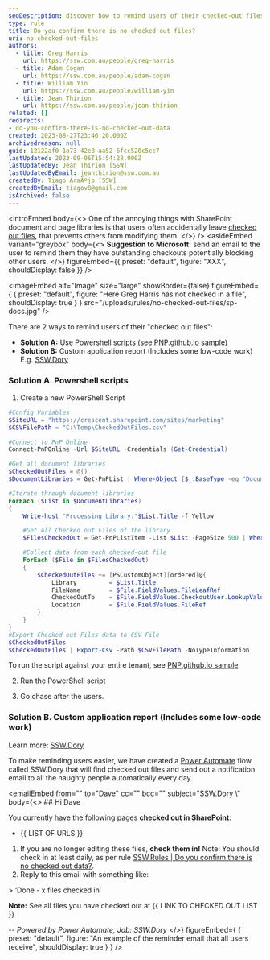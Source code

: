 ```yaml
---
seoDescription: discover how to remind users of their checked-out files in sharepoint using powershell scripts or custom reports
type: rule
title: Do you confirm there is no checked out files?
uri: no-checked-out-files
authors:
  - title: Greg Harris
    url: https://ssw.com.au/people/greg-harris
  - title: Adam Cogan
    url: https://ssw.com.au/people/adam-cogan
  - title: William Yin
    url: https://ssw.com.au/people/william-yin
  - title: Jean Thirion
    url: https://ssw.com.au/people/jean-thirion
related: []
redirects:
- do-you-confirm-there-is-no-checked-out-data
created: 2023-08-27T23:46:20.000Z
archivedreason: null
guid: 12122af0-1a73-42e8-aa52-6fcc520c5cc7
lastUpdated: 2023-09-06T15:54:28.000Z
lastUpdatedBy: Jean Thirion [SSW]
lastUpdatedByEmail: jeanthirion@ssw.com.au
createdBy: Tiago AraÃºjo [SSW]
createdByEmail: tiagov8@gmail.com
isArchived: false
---
```


<introEmbed
  body={<>
One of the annoying things with SharePoint document and page libraries is that users often accidentally leave [checked out files](https://support.microsoft.com/en-us/office/check-out-check-in-or-discard-changes-to-files-in-a-sharepoint-library-7e2c12a9-a874-4393-9511-1378a700f6de), that prevents others from modifying them.
  </>}
/>
<asideEmbed
  variant="greybox"
  body={<>
    **Suggestion to Microsoft:** send an email to the user to remind them they have outstanding checkouts potentially blocking other users.
  </>}
  figureEmbed={{
    preset: "default",
    figure: "XXX",
    shouldDisplay: false
  }}
/>


<imageEmbed
  alt="Image"
  size="large"
  showBorder={false}
  figureEmbed={ {
    preset: "default",
    figure: "Here Greg Harris has not checked in a file",
    shouldDisplay: true
  } }
  src="/uploads/rules/no-checked-out-files/sp-docs.jpg"
/>

There are 2 ways to remind users of their "checked out files":

* **Solution A:** Use Powershell scripts (see [PNP.github.io sample](https://www.sharepointdiary.com/2017/06/sharepoint-online-get-all-checked-out-files-using-powershell.html#:~:text=Navigate%20to%20the%20document%20library,get%20all%20checked%20out%20documents))
* **Solution B:** Custom application report (Includes some low-code work) E.g. [SSW.Dory](https://sswdory.com/)

### Solution A. Powershell scripts

1. Create a new PowerShell Script

```powershell
#Config Variables
$SiteURL = "https://crescent.sharepoint.com/sites/marketing"
$CSVFilePath = "C:\Temp\CheckedOutFiles.csv"

#Connect to PnP Online
Connect-PnPOnline -Url $SiteURL -Credentials (Get-Credential)

#Get all document libraries
$CheckedOutFiles = @()
$DocumentLibraries = Get-PnPList | Where-Object {$_.BaseType -eq "DocumentLibrary" -and $_.Hidden -eq $False}

#Iterate through document libraries
ForEach ($List in $DocumentLibraries)
{
    Write-host "Processing Library:"$List.Title -f Yellow

    #Get All Checked out Files of the library
    $FilesCheckedOut = Get-PnPListItem -List $List -PageSize 500 | Where {$_["CheckoutUser"] -ne $Null}

    #Collect data from each checked-out file
    ForEach ($File in $FilesCheckedOut)
    {
        $CheckedOutFiles += [PSCustomObject][ordered]@{
            Library         = $List.Title
            FileName        = $File.FieldValues.FileLeafRef
            CheckedOutTo    = $File.FieldValues.CheckoutUser.LookupValue
            Location        = $File.FieldValues.FileRef
        }
    }
}
#Export Checked out Files data to CSV File
$CheckedOutFiles
$CheckedOutFiles | Export-Csv -Path $CSVFilePath -NoTypeInformation
```

To run the script against your entire tenant, see [PNP.github.io sample](https://www.sharepointdiary.com/2017/06/sharepoint-online-get-all-checked-out-files-using-powershell.html#:~:text=Navigate%20to%20the%20document%20library,get%20all%20checked%20out%20documents)

2. Run the PowerShell script

3. Go chase after the users.

### Solution B. Custom application report (Includes some low-code work)

Learn more: [SSW.Dory](https://sswdory.com/)

To make reminding users easier, we have created a [Power Automate](https://powerautomate.microsoft.com/en-au/) flow called SSW.Dory that will find checked out files and send out a notification email to all the naughty people automatically every day.

<emailEmbed
  from=""
  to="Dave"
  cc=""
  bcc=""
  subject="SSW.Dory \\"
  body={<>
    ## Hi Dave

You currently have the following pages **checked out in SharePoint**:

* &#123;&#123; LIST OF URLS &#125;&#125;

1. If you are no longer editing these files, **check them in!**
  Note: You should check in at least daily, as per rule [SSW.Rules | Do you confirm there is no checked out data?](/do-you-confirm-there-is-no-checked-out-data).
2. Reply to this email with something like:

  &gt; ‘Done - x files checked in’

**Note:** See all files you have checked out at &#123;&#123; LINK TO CHECKED OUT LIST &#125;&#125;

*-- Powered by Power Automate, Job: SSW.Dory*
  </>}
  figureEmbed={ {
    preset: "default",
    figure: "An example of the reminder email that all users receive",
    shouldDisplay: true
  } }
/>
